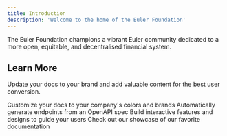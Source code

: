 ```yaml
---
title: Introduction
description: 'Welcome to the home of the Euler Foundation'
---
```


The Euler Foundation champions a vibrant Euler community dedicated to a more open, equitable, and decentralised financial system. 

## Learn More

Update your docs to your brand and add valuable content for the best user conversion.

<CardGroup cols={2}>
  <Card
    title="Governance"
    icon="palette"
    href="/euler-DAO/governance"
  >
    Customize your docs to your company's colors and brands
  </Card>
  <Card
    title="Security"
    icon="code"
    href="/euler-DAO/security"
  >
    Automatically generate endpoints from an OpenAPI spec
  </Card>
  <Card
    title="Transparency"
    icon="screwdriver-wrench"
    href="/Transparency"
  >
    Build interactive features and designs to guide your users
  </Card>
  <Card
    title="DAO Resources"
    icon="stars"
    href="/euler-DAO/resources"
  >
    Check out our showcase of our favorite documentation
  </Card>
</CardGroup>
